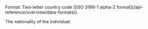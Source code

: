 <ParamField body="Nationality" type="string" required>
Format: Two-letter country code ([ISO 3166-1 alpha-2 format](/api-reference/overview/data-formats)).

The nationality of the individual.
</ParamField>